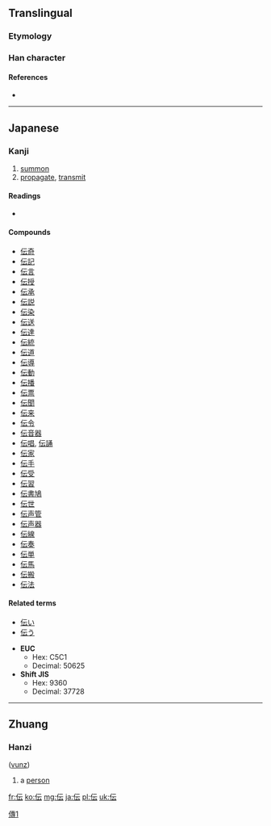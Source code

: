 {{also|傳}}<!-- may be replaced by zh-forms -->
==Translingual==

===Etymology===
{{Han simp|傳|f=專|t=云}}

===Han character===
{{Han char|rn=9|rad=人|as=04|sn=6|four=2123<sub>1</sub>|canj=人一一戈 (OMMI), X人一一戈 (XOMMI)|ids=⿰[[亻]][[云]]}}

====References====
* {{Han ref|kx=0096.121|dkj=00462|dj=0204.140|hdz=10117.160|uh=4F1D|ud=20253|bh=C9B4|bd=51636}}

[[Category:CJKV characters simplified differently in Japan and China|傳1]]

----

==Japanese==

===Kanji===
{{ja-kanji|grade=4|rs=人04}}

# [[summon]]
# [[propagate]], [[transmit]]

====Readings====
* {{ja-readings|on=[[でん]] ([[den]]), [[てん]] ([[ten]])|kun=[[つたえる]] ([[伝える]], [[tsutaeru]]), [[つたえ]] ([[伝え]], [[tsutae]]), [[つたわる]] ([[伝わる]], [[tsutawaru]])}}

====Compounds====
* [[伝奇]]
* [[伝記]]
* [[伝言]]
* [[伝授]]
* [[伝承]]
* [[伝説]]
* [[伝染]]
* [[伝送]]
* [[伝達]]
* [[伝統]]
* [[伝道]]
* [[伝導]]
* [[伝動]]
* [[伝播]]
* [[伝票]]
* [[伝聞]]
* [[伝来]]
* [[伝令]]
* [[伝音器]]
* [[伝唱]], [[伝誦]]
* [[伝家]]
* [[伝手]]
* [[伝受]]
* [[伝習]]
* [[伝書鳩]]
* [[伝世]]
* [[伝声管]]
* [[伝声器]]
* [[伝線]]
* [[伝奏]]
* [[伝単]]
* [[伝馬]]
* [[伝搬]]
* [[伝法]]

====Related terms====
* [[伝い]]
* [[伝う]]

* '''EUC'''
** Hex: C5C1
** Decimal: 50625
* '''Shift JIS'''
** Hex: 9360
** Decimal: 37728

----

==Zhuang==

===Hanzi===
{{infl|za|character}} ([[vunz]])

# a [[person]]

[[fr:伝]]
[[ko:伝]]
[[mg:伝]]
[[ja:伝]]
[[pl:伝]]
[[uk:伝]]